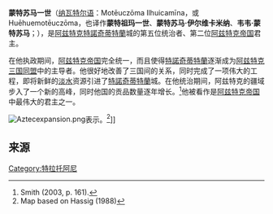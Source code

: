 {{Infobox monarch

| name            =蒙特苏马一世

| title           =第五位[[特诺奇蒂特兰君主列表|特诺奇蒂特兰君主]]<br/>第二位[[阿兹特克帝国|阿兹特克帝国]]君主

| image= Huehuemoteuczoma mendoza.jpg

| caption         =[[曼多撒手抄本|曼多撒手抄本]]中的蒙特苏马一世。

| reign           =1440年–1469年

| predecessor     =[[伊兹科瓦特尔|伊兹科瓦特尔]]

| successor       =[[阿沙亚卡特尔|阿沙亚卡特尔]]

| spouse 1        =奇奇梅卡西瓦特辛一世女王

| issue           =阿托托斯特里公主<br>奇奇梅卡西瓦特辛二世公主<br/>伊克瓦卡特辛王子<br/>马赫奇马莱王子

| father          =[[维齐利维特尔|维齐利维特尔]]

| mother          =米亚瓦希维特尔女王

| birth_date   =1398年

| death_date   ={{death year and age|1469|1398}}

}}
'''蒙特苏马一世'''（[[纳瓦特尔语|纳瓦特尔语]]：Motēuczōma Ilhuicamīna，或Huēhuemotēuczōma，也译作'''蒙特祖玛一世'''、'''蒙特苏马·伊尔维卡米纳'''、'''韦韦·蒙特苏马'''；{{bd|1398年||1469年||catIdx=M}}），是[[阿兹特克|阿兹特克]][[特諾奇蒂特蘭|特諾奇蒂特蘭]]城的第五位统治者、第二位[[阿兹特克帝国|阿兹特克帝国]]君主。

在他执政期间，[[阿兹特克帝国|阿兹特克帝国]]完全统一，而且使得[[特諾奇蒂特蘭|特諾奇蒂特蘭]]逐渐成为[[阿兹特克三国同盟|阿兹特克三国同盟]]中的主导者。他很好地改善了三国间的关系，同时完成了一项伟大的工程，即将新鲜的[[淡水|淡水]]资源引进了[[特諾奇蒂特蘭|特諾奇蒂特蘭]]城。在他统治期间，阿兹特克的疆域步入了一个新的高峰，同时他国的贡品数量逐年增长。<ref>Smith (2003, p. 161).</ref>他被看作是[[阿兹特克帝国|阿兹特克帝国]]中最伟大的君主之一。

[[Image:Aztecexpansion.png|thumb]]表示。<ref>Map based on Hassig (1988)</ref>]]

== 来源 ==
{{reflist}}
{{Refbegin|indent=yes}}<!-- BEGIN biblio style. If indent param. is used, Pls use a colon (:) instead of asterisk (*) for bullet markers in the references list -->
: {{cite book |author={{aut|Gillespie, Susan D.}} |year=1989 |title=The Aztec Kings: the Construction of Rulership in Mexica History |location=Tucson |publisher=[[University_of_Arizona_Press|University of Arizona Press]] |isbn=0-8165-1095-4 |oclc=19353576}}
: {{cite book |author={{aut|Hassig, Ross}} |year=1988 |title=Aztec Warfare: Imperial Expansion and Political Control |series=Civilization of the American Indian series, #188 |publisher=[[University_of_Oklahoma_Press|University of Oklahoma Press]] |location=Norman |isbn=0-8061-2121-1 |oclc=17106411}}
: {{cite book |author={{aut|Smith, Michael E.}} |authorlink=Michael E. Smith|year=2003 |title=The Aztecs |edition=2nd edn. |publisher=[[Blackwell_Publishing|Blackwell Publishing]] |location=Malden, MA |isbn=0-631-23015-7 |oclc=48579073}}
: {{cite book |author={{aut|Townsend, Richard F.}} |year=2000 |title=The Aztecs |edition=second edition, revised |publisher=[[Thames_and_Hudson|Thames and Hudson]] |location=London |isbn=0-500-28132-7 |oclc=43337963}}
: {{cite book |author={{aut|Weaver, Muriel Porter}} |year=1993 |title=The Aztecs, Maya, and Their Predecessors: Archaeology of Mesoamerica |url=https://archive.org/details/aztecsmayatheirp0000weav_h7i9 |edition=3rd edition |location=San Diego, CA |publisher=[[Academic_Press|Academic Press]] |isbn=0-12-739065-0 |oclc=25832740}}
{{Refend}}
{{Tlahtoāni}}
{{Authority control}}
[[Category:特拉托阿尼|Category:特拉托阿尼]]